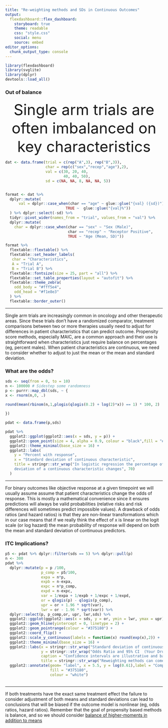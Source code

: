 ```yaml
---
title: "Re-weighting methods and SDs in Continuous Outcomes"
output: 
  flexdashboard::flex_dashboard:
    storyboard: true
    theme: readable
    css: "style.css"
    social: menu
    source: embed
editor_options: 
  chunk_output_type: console
---
```


```r
library(flexdashboard)
library(svglite)
library(dplyr)
devtools::load_all()
```


### Out of balance
<font size = 20> <center> Single arm trials are often imbalanced on key characteristics </center> </font>
```r
dat <- data.frame(trial = c(rep("A",3), rep("B",3)),
                  char = rep(c("sex","recep","age"),2),
                  val = c(30, 20, 40,
                          40, 40, 50),
                  sd = c(NA, NA, 8, NA, NA, 5))


format <- dat %>%
  dplyr::mutate(
      val = dplyr::case_when(char == "age" ~ glue::glue("{val} ({sd})"),
                           TRUE ~  glue::glue("{val}%"))
  ) %>% dplyr::select(-sd) %>%
  tidyr::pivot_wider(names_from = "trial", values_from = "val") %>%
  dplyr::mutate(
    char = dplyr::case_when(char == "sex" ~ "Sex (Male)",
                            char == "recep" ~ "Receptor Positive",
                            TRUE ~ "Age (Mean, SD)"))

format %>%
  flextable::flextable() %>%
  flextable::set_header_labels(
   char = "Characteristics",
   A = "Trial A",
   B = "Trial B") %>%
  flextable::fontsize(size = 25, part = "all") %>%
  flextable::set_table_properties(layout = "autofit") %>%
  flextable::theme_zebra(
    odd_body = "#fff5e4",
    odd_head = "#f1e8e3"
  ) %>%
  flextable::border_outer()

```

------

Single arm trials are increasingly common in oncology and other therapeutic areas.
Since these trials don't have a randomized comparator, treatment comparisons between
two or more therapies usually need to adjust for differences in patient characteristics
that can predict outcome. Propensity score methods, especially MAIC, are a common
approach and their use is straightforward when characteristics just require 
balance on percentages (eg, percent males). When patient characteristics are continuous, we
need to consider whether to adjust to just the mean or the mean and standard
deviation. 

### What are the odds?


```r

sds <- seq(from = 0, to = 10)
n <- 100000 # Sidestep some randomness
p <- purrr::map_dbl(sds, ~ {
x <- rnorm(n,0, .)

round(mean(rbinom(n,1,plogis(qlogis(0.2) + log(2)*x)) == 1) * 100, 2)
  
})

pdat <- data.frame(p,sds)

pdat %>%
  ggplot2::ggplot(ggplot2::aes(x = sds, y = p)) +
  ggplot2::geom_point(size = 4, alpha = 0.9, colour = "black",fill = "#5070A2", pch= 21) +
  ggplot2::theme_minimal(base_size = 16) +
  ggplot2::labs(
    y = "Percent with response",
    x = "Standard deviation of continuous characteristic",
    title = stringr::str_wrap("In logistic regression the percentage of patients with a binary outcome changes if the standard
    deviation of a continuous characteristic changes", 70)
  )
```

------------------------------------------------------------------------

For binary outcomes like objective response at a given timepoint we will usually
assume assume that patient characteristics change the odds of response. This is
mostly a mathematical convenience since it ensures predictions will always be
valid probabilities (relative risks and risk differences will sometimes predict
impossible values). A drawback of odds ratios (and hazard ratios) is that they
are non-linear transformations which in our case means that if we really think the effect
of x is linear on the logit scale (or log hazard) the mean probability of response
will depend on both the mean and standard deviation of continuous predictors. 

### ITC Implications?

```r
p5 <- pdat %>% dplyr::filter(sds == 5) %>% dplyr::pull(p)
n <- 300
pdat %>%
  dplyr::mutate(p = p /100,
                p_comp = p5/100,
                expa = n*p,
                expb = n-expa,
                expc = n*p_comp,
                expd = n-expc,
                var = 1/expa + 1/expb + 1/expc + 1/expd,
                or = qlogis(p) - qlogis(p_comp),
                upr = or + 1.96 * sqrt(var),
                lwr = or - 1.96 * sqrt(var)) %>%
  dplyr::select(p, p_comp,or, upr, lwr,sds) %>%
  ggplot2::ggplot(ggplot2::aes(x = sds, y = or, ymin = lwr, ymax = upr)) +
  ggplot2::geom_hline(yintercept = 0, linetype = 2) +
  ggplot2::geom_pointrange(colour = "#375180") +
  ggplot2::coord_flip() +
  ggplot2::scale_y_continuous(labels = function(x) round(exp(x),2)) +
  ggplot2::theme_minimal(base_size = 16) +
  ggplot2::labs(x = stringr::str_wrap("Standard deviation of continuous characteristic in your trial",40),
                y = stringr::str_wrap("Odds Ratio and 95% CI  (Your Drug vs Comparator)"),
                caption = "Confidence intervals are illustrative and based of observed outcome with n = 300 for each group",
                title = stringr::str_wrap("Reweighting methods can come to different conclusions adjusting to mean only in nonlinear models", 60)) +
  ggplot2::annotate(geom= "label", x = 5.5, y = log(0.61),label = "Comparator SD = 5",
                    fill = "#375180",
                    colour = "white")
  
```

------------------------------------------------------------------------

If both treatments have the exact same treatment effect the failure to
consider adjustment of both means and standard deviations can lead to conclusions
that will be biased if the outcome model is nonlinear (eg, odds ratios, hazard ratios).
Remember that the goal of propensity based methods is balance, and so we should
consider [balance of higher-moments in addition to means](https://onlinelibrary.wiley.com/doi/10.1002/sim.6607)


